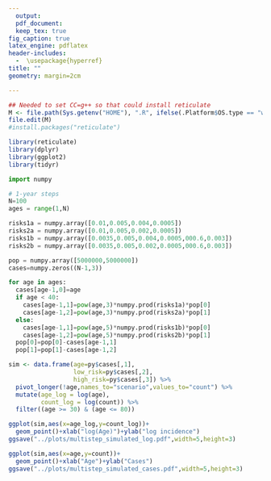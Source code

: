 ```yaml
---
  output: 
  pdf_document:
  keep_tex: true
fig_caption: true
latex_engine: pdflatex
header-includes:
  -  \usepackage{hyperref}  
title: ""
geometry: margin=2cm

---
```


```r

## Needed to set CC=g++ so that could install reticulate
M <- file.path(Sys.getenv("HOME"), ".R", ifelse(.Platform$OS.type == "windows", "Makevars.win", "Makevars"))
file.edit(M)
#install.packages("reticulate")

library(reticulate)
library(dplyr)
library(ggplot2)
library(tidyr)

```

```python

import numpy

# 1-year steps
N=100
ages = range(1,N)

risks1a = numpy.array([0.01,0.005,0.004,0.0005])
risks2a = numpy.array([0.01,0.005,0.002,0.0005])
risks1b = numpy.array([0.0035,0.005,0.004,0.0005,000.6,0.003])
risks2b = numpy.array([0.0035,0.005,0.002,0.0005,000.6,0.003])

pop = numpy.array([5000000,5000000])
cases=numpy.zeros((N-1,3))

for age in ages:
  cases[age-1,0]=age
  if age < 40:
    cases[age-1,1]=pow(age,3)*numpy.prod(risks1a)*pop[0]
    cases[age-1,2]=pow(age,3)*numpy.prod(risks2a)*pop[1]
  else:
    cases[age-1,1]=pow(age,5)*numpy.prod(risks1b)*pop[0]
    cases[age-1,2]=pow(age,5)*numpy.prod(risks2b)*pop[1]
  pop[0]=pop[0]-cases[age-1,1]
  pop[1]=pop[1]-cases[age-1,2]


````

```r

sim <- data.frame(age=py$cases[,1],
                  low_risk=py$cases[,2],
                  high_risk=py$cases[,3]) %>%
  pivot_longer(!age,names_to="scenario",values_to="count") %>%
  mutate(age_log = log(age),
         count_log = log(count)) %>%
  filter((age >= 30) & (age <= 80))

ggplot(sim,aes(x=age_log,y=count_log))+
  geom_point()+xlab("log(Age)")+ylab("log incidence")
ggsave("../plots/multistep_simulated_log.pdf",width=5,height=3)

ggplot(sim,aes(x=age,y=count))+
  geom_point()+xlab("Age")+ylab("Cases")
ggsave("../plots/multistep_simulated_cases.pdf",width=5,height=3)

```
